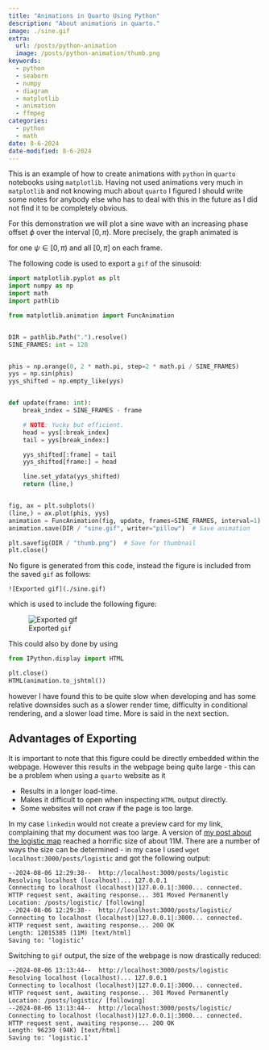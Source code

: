 ```yaml
---
title: "Animations in Quarto Using Python"
description: "About animations in quarto."
image: ./sine.gif
extra:
  url: /posts/python-animation
  image: /posts/python-animation/thumb.png
keywords:
  - python
  - seaborn
  - numpy
  - diagram
  - matplotlib
  - animation
  - ffmpeg
categories:
  - python
  - math
date: 8-6-2024
date-modified: 8-6-2024
---
```


This is an example of how to create animations with `python` in `quarto`
notebooks using `matplotlib`. Having not used animations very much in
`matplotlib` and not knowing much about `quarto` I figured I should write
some notes for anybody else who has to deal with this in the future as I did
not find it to be completely obvious.

For this demonstration we will plot a sine wave with an increasing phase offset
$\phi$ over the interval $[0, \pi)$. More precisely, the graph animated is

\begin{equation}
f\_\psi: \phi \mapsto sin(\phi + \psi)
\end{equation}

for one $\psi \in [0, \pi)$ and all $[0, \pi]$ on each frame.

The following code is used to export a `gif` of the sinusoid:

```python
import matplotlib.pyplot as plt
import numpy as np
import math
import pathlib

from matplotlib.animation import FuncAnimation


DIR = pathlib.Path(".").resolve()
SINE_FRAMES: int = 128


phis = np.arange(0, 2 * math.pi, step=2 * math.pi / SINE_FRAMES)
yys = np.sin(phis)
yys_shifted = np.empty_like(yys)


def update(frame: int):
    break_index = SINE_FRAMES - frame

    # NOTE: Yucky but efficient.
    head = yys[:break_index]
    tail = yys[break_index:]

    yys_shifted[:frame] = tail
    yys_shifted[frame:] = head

    line.set_ydata(yys_shifted)
    return (line,)


fig, ax = plt.subplots()
(line,) = ax.plot(phis, yys)
animation = FuncAnimation(fig, update, frames=SINE_FRAMES, interval=1)
animation.save(DIR / "sine.gif", writer="pillow")  # Save animation

plt.savefig(DIR / "thumb.png")  # Save for thumbnail
plt.close()
```

No figure is generated from this code, instead the figure is included from the
saved `gif` as follows:

```quarto
![Exported gif](./sine.gif)
```

which is used to include the following figure:

![Exported ``gif``](./sine.gif)

This could also by done by using

```python
from IPython.display import HTML

plt.close()
HTML(animation.to_jshtml())
```

however I have found this to be quite slow when developing and has some
relative downsides such as a slower render time, difficulty in conditional
rendering, and a slower load time. More is said in the next section.

## Advantages of Exporting

It is important to note that this figure could be directly embedded within the
webpage. However this results in the webpage being quite large - this can be a
problem when using a `quarto` website as it

- Results in a longer load-time.
- Makes it difficult to open when inspecting `HTML` output directly.
- Some websites will not craw if the page is too large.

In my case `linkedin` would not create a preview card for my link,
complaining that my document was too large. A version of
[my post about the logistic map](/posts/logistic) reached a horrific size of
about 11M. There are a number of ways the size can be determined - in my case
I used `wget localhost:3000/posts/logistic` and got the following output:

```default
--2024-08-06 12:29:38--  http://localhost:3000/posts/logistic
Resolving localhost (localhost)... 127.0.0.1
Connecting to localhost (localhost)|127.0.0.1|:3000... connected.
HTTP request sent, awaiting response... 301 Moved Permanently
Location: /posts/logistic/ [following]
--2024-08-06 12:29:38--  http://localhost:3000/posts/logistic/
Connecting to localhost (localhost)|127.0.0.1|:3000... connected.
HTTP request sent, awaiting response... 200 OK
Length: 12015385 (11M) [text/html]
Saving to: ‘logistic’
```

Switching to `gif` output, the size of the webpage is now drastically
reduced:

```default
--2024-08-06 13:13:44--  http://localhost:3000/posts/logistic
Resolving localhost (localhost)... 127.0.0.1
Connecting to localhost (localhost)|127.0.0.1|:3000... connected.
HTTP request sent, awaiting response... 301 Moved Permanently
Location: /posts/logistic/ [following]
--2024-08-06 13:13:44--  http://localhost:3000/posts/logistic/
Connecting to localhost (localhost)|127.0.0.1|:3000... connected.
HTTP request sent, awaiting response... 200 OK
Length: 96239 (94K) [text/html]
Saving to: ‘logistic.1’
```

